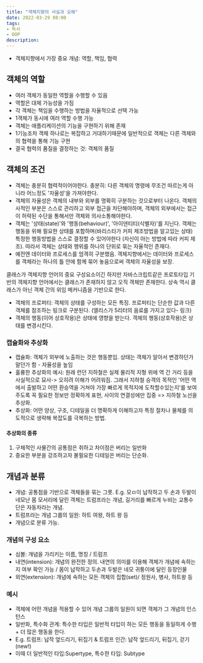 ```yaml
---
title: "객체지향의 사실과 오해"
date: 2022-03-29 08:00
tags:
- 독서
- OOP
description:
---
```


- 객체지향에서 가장 중요 개념: 역할, 책임, 협력

## 객체의 역할
- 여러 객체가 동일한 역할을 수행할 수 있음
- 역할은 대체 가능성을 가짐
- 각 객체는 책임을 수행하는 방법을 자율적으로 선택 가능
- 1객체가 동시에 여러 역할 수행 가능 
- 객체는 애플리케이션의 기능을 구현하기 위해 존재
- 1기능조차 객체 하나로는 복잡하고 거대하기때문에 일반적으로 객체는 다른 객체와의 협력을 통해 기능 구현
- 결국 협력의 품질을 결정하는 것: 객체의 품질

## 객체의 조건

- 객체는 충분히 협력적이어야한다. 충분히: 다른 객체의 명령에 무조건 따르는게 아니라 어느정도 '자율성'을 가져야한다. 
- 객체의 자율성은 객체의 내부와 외부를 명확히 구분하는 것으로부터 나온다. 객체의 사적인 부분은 스스로 관리하고 외부 접근을 차단해야하며, 
객체의 외부에서는 접근이 허락된 수단을 통해서만 객체와 의사소통해야한다.
- 객체는 '상태(state)'와 '행동(behaviour)', '아이덴티티(식별자)'를 지닌다. 
객체는 행동을 위해 필요한 상태를 포함하며(바리스타가 커피 제조방법을 알고있는 상태) 특정한 행동방법을 스스로 결정할 수 있어야한다
(자신이 아는 방법에 따라 커피 제조). 따라서 객체는 상태와 행위를 하나의 단위로 묶는 자율적인 존재다.
- 예전엔 데이터와 프로세스를 엄격히 구분했음. 객체지향에서는 데이터와 프로세스를 객체라는 하나의 틀 안에 함께 묶어 놓음으로써 객체의 자율성을 보장.

클래스가 객체지향 언어의 중요 구성요소이긴 하지만 자바스크립트같은 프로토타입 기반의 객체지향 언어에서는 클래스가 존재하지 않고 오직 객체만 존재한다. 
상속 역시 클래스가 아닌 객체 간의 위임 메커니즘을 기반으로 한다.

- 객체의 프로퍼티: 객체의 상태를 구성하는 모든 특징. 프로퍼티는 단순한 값과 다른 객체를 참조하는 링크로 구분된다. (앨리스가 5리터의 음료를 가지고 있다- 링크)
- 객체의 행동(이어 상호작용)은 상태에 영향을 받는다. 객체의 행동(상호작용)은 상태를 변경시킨다.

### 캡슐화와 추상화

- 캡슐화: 객체가 외부에 노출하는 것은 행동뿐임. 상태는 객체가 알아서 변경하던가말던가 함 - 자율성을 높임
- 훌륭한 추상화의 예시: 원래 런던 지하철은 실제 물리적 지형 위에 역 간 거리 등을 사실적으로 묘사-> 오히려 이해가 어려워짐. 그래서 지하철 승객의 목적인 '어떤 역에서 출발하고 어떤 환승역을 거쳐야 가장 빠르게 목적지에 도착할수있는지'를 보여주도록 꼭 필요한 정보만 정확하게 표현, 사이의 연결성에만 집중 => 지하철 노선을 추상화.
- 추상화: 어떤 양상, 구조, 디테일을 더 명확하게 이해하고자 특정 절차나 물체를 의도적으로 생략해 복잡도를 극복하는 방법. 

#### 추상화의 종류
1. 구체적인 사물간의 공통점은 취하고 차이점은 버리는 일반화
2. 중요한 부분을 강조하고자 불필요한 디테일은 버리는 단순화. 

## 개념과 분류
- 개념: 공통점을 기반으로 객체들을 묶는 그릇. E.g. 모ㅁ이 납작하고 두 손과 두발이 네모난 몸 모서리에 달린 객체는 트럼프라는 개념, 길거리를 빠르게 누비는 교통수단은 자동차라는 개념.
- 트럼프라는 개념 그룹의 일원: 하트 여왕, 하트 왕 등
- 개념으로 분류 가능. 

### 개념의 구성 요소

- 심볼: 개념을 가리키는 이름, 명칭 / 트럼프
- 내연(intension): 개념의 완전한 정의. 내연의 의미를 이용해 객체가 개념에 속하는지 여부 확인 가능 / 몸이 납작하고 두손과 두발은 네모 귀퉁이에 달린 등장인물
- 외연(extension): 개념에 속하는 모든 객체의 집합(set)/ 정원사, 병사, 하트왕 등 

### 예시

- 객체에 어떤 개념을 적용할 수 있어 개념 그룹의 일원이 되면 객체가 그 개념의 인스턴스
- 일반화, 특수화 관계: 특수한 타입은 일반적 타입이 하는 모든 행동을 동일하게 수행 + 더 많은 행동을 한다. 
- E.g. 트럼프: 납작 엎드리기, 뒤집기 & 트럼프 인간: 납작 엎드리기, 뒤집기, 걷기(new!)
- 이때 더 일반적인 타입:Supertype, 특수한 타입: Subtype
